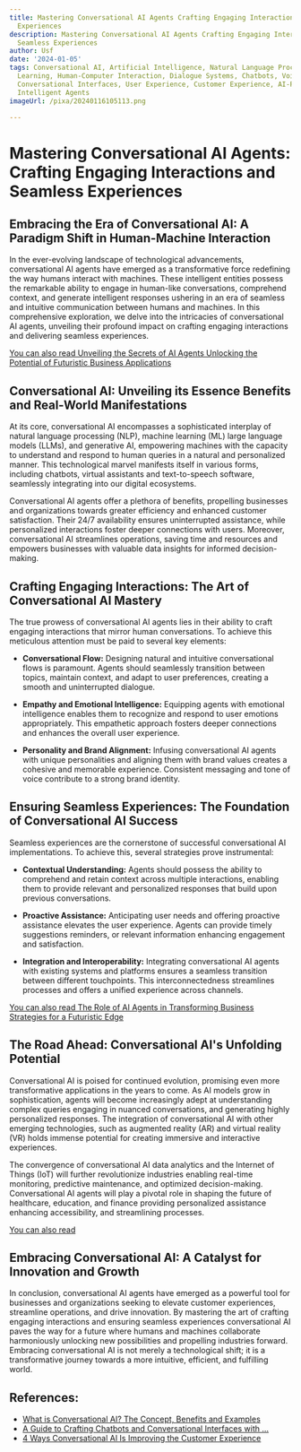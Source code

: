 ```yaml
---
title: Mastering Conversational AI Agents Crafting Engaging Interactions and Seamless
  Experiences
description: Mastering Conversational AI Agents Crafting Engaging Interactions and
  Seamless Experiences
author: Usf
date: '2024-01-05'
tags: Conversational AI, Artificial Intelligence, Natural Language Processing, Machine
  Learning, Human-Computer Interaction, Dialogue Systems, Chatbots, Voice Assistants,
  Conversational Interfaces, User Experience, Customer Experience, AI-Powered Assistants,
  Intelligent Agents
imageUrl: /pixa/20240116105113.png

---
```

# Mastering Conversational AI Agents:  Crafting Engaging Interactions and Seamless Experiences

## Embracing the Era of  Conversational AI: A Paradigm Shift  in Human-Machine  Interaction

In the ever-evolving landscape of technological advancements, conversational AI agents  have emerged as a transformative force redefining the way humans  interact with machines. These  intelligent entities possess  the remarkable ability to engage in human-like conversations, comprehend context, and generate intelligent responses ushering in an era of seamless and intuitive communication between  humans and machines. In this comprehensive exploration, we delve into the intricacies of conversational AI agents, unveiling their profound impact on crafting engaging interactions and delivering seamless  experiences.

[You can also read Unveiling  the Secrets of AI Agents Unlocking the Potential of Futuristic Business Applications](Unveiling%20the%20Secrets%20of%20AI%20Agents%20Unlocking%20the%20Potential%20of%20Futuristic%20Business%20Applications)


## Conversational AI: Unveiling its Essence Benefits and  Real-World Manifestations

At its core, conversational AI encompasses  a sophisticated interplay of natural language processing (NLP), machine  learning (ML) large language models (LLMs),  and  generative AI, empowering machines with the capacity to  understand and  respond to human queries in a  natural and personalized manner. This technological marvel manifests itself in various  forms, including chatbots,  virtual assistants and text-to-speech software, seamlessly integrating  into our digital ecosystems.

Conversational AI agents offer a plethora of benefits,  propelling businesses and organizations towards greater efficiency and enhanced customer  satisfaction. Their  24/7 availability ensures uninterrupted assistance, while personalized interactions foster deeper connections with users. Moreover, conversational AI streamlines operations, saving  time and  resources and empowers businesses with valuable data insights for informed  decision-making.

## Crafting Engaging  Interactions: The Art  of Conversational AI Mastery

The true prowess of conversational AI agents lies in their ability to craft engaging interactions that mirror human conversations. To achieve this  meticulous attention must be paid to several key elements:

- **Conversational Flow:** Designing natural and intuitive conversational flows is paramount. Agents should seamlessly transition between topics, maintain context, and adapt to user preferences, creating a smooth and uninterrupted  dialogue.

- **Empathy and Emotional Intelligence:** Equipping agents with emotional intelligence enables them to recognize and respond to user emotions  appropriately. This empathetic approach fosters deeper connections and enhances the overall user experience.

- **Personality and Brand Alignment:**  Infusing conversational AI  agents with unique personalities and aligning them with brand values creates a cohesive and memorable experience. Consistent messaging and tone  of voice contribute to a strong brand identity.

##  Ensuring  Seamless Experiences: The Foundation of Conversational AI Success

Seamless experiences are the cornerstone  of successful conversational AI implementations. To achieve this, several  strategies prove instrumental:

- **Contextual Understanding:** Agents should possess the ability to comprehend and retain context across multiple interactions, enabling them to provide relevant and personalized responses that build upon previous conversations.

- **Proactive Assistance:** Anticipating user needs and offering proactive assistance elevates the user experience. Agents can provide  timely suggestions  reminders, or relevant  information enhancing engagement and satisfaction.

- **Integration and Interoperability:** Integrating conversational AI agents with existing systems and  platforms  ensures a seamless transition between different touchpoints. This interconnectedness streamlines processes and offers a unified  experience  across channels.

[You can also read  The  Role of AI Agents in Transforming Business Strategies  for a Futuristic Edge](The%20Role%20of%20AI%20Agents%20in%20Transforming%20Business%20Strategies%20for%20a%20Futuristic%20Edge)


##  The Road Ahead: Conversational AI's Unfolding Potential

Conversational AI is poised  for continued evolution, promising even more  transformative applications in the years to come. As AI models grow in sophistication,  agents will become increasingly adept at understanding  complex queries  engaging in nuanced conversations, and generating highly  personalized responses. The integration of conversational AI with other emerging technologies, such as augmented reality (AR) and  virtual reality (VR) holds  immense potential for creating immersive and  interactive experiences.

The convergence of conversational AI data analytics and the Internet of Things (IoT) will further revolutionize industries enabling real-time monitoring, predictive maintenance, and optimized  decision-making. Conversational  AI agents will play a  pivotal role in shaping the future  of healthcare, education, and finance providing personalized assistance enhancing accessibility, and streamlining processes.

[You can also read ]()


##  Embracing Conversational AI: A Catalyst  for Innovation and Growth

In conclusion, conversational AI agents have emerged as a powerful tool for businesses and organizations seeking to elevate customer experiences, streamline operations,  and drive innovation. By mastering the  art of  crafting engaging interactions and ensuring seamless experiences conversational AI paves the way for a future where  humans and machines collaborate harmoniously unlocking new possibilities and propelling industries forward. Embracing conversational AI is not merely a technological shift; it is a transformative  journey towards a more intuitive, efficient, and fulfilling world.

## References:
- [What is Conversational AI? The Concept, Benefits and Examples](https://satisfilabs.com/what-is-conversational-ai/)
- [A Guide to Crafting Chatbots and Conversational Interfaces with ...](https://www.linkedin.com/pulse/mastering-conversational-experiences-guide-crafting?trk=article-ssr-frontend-pulse_more-articles_related-content-card)
- [4 Ways Conversational AI Is Improving the Customer Experience](https://www.cmswire.com/customer-experience/4-ways-conversational-ai-is-improving-the-customer-experience/)
